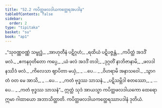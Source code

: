 ```yaml
---
title: "52.2 ကပိတ္ထဖလဒါယကတ္ထေရအပဒါန"
tableOfContents: false
sidebar:
  order: 2
type: "tipitaka"
basket: "su"
book: "ap1"
---
```



<DynamicBreadcrumb />

<Division number="7" book="ap1" e="ch" v="20" p="429">

<Paragraph number="6699" type="verses" book="ap1">
_“သုဝဏ္ဏဝဏ္ဏံ သမ္ဗုဒ္ဓံ,_  
_အာဟုတီနံ ပဋိဂ္ဂဟံ;_  
_ရထိယံ ပဋိပဇ္ဇန္တံ,_  
_ကပိတ္ထံ အဒဒိံ ဖလံ._  

</Paragraph>

</Division>
<Division number="8" book="ap1" e="ch" v="20" p="429">

<Paragraph number="6700" type="verses" book="ap1">
_ဧကနဝုတိတော ကပ္ပေ,_  
_ယံ ဖလံ အဒဒိံ တဒါ;_  
_ဒုဂ္ဂတိံ နာဘိဇာနာမိ,_  
_ဖလဒါနဿိဒံ ဖလံ._  

</Paragraph>

</Division>
<Division number="9" book="ap1" e="ch" v="20" p="429">

<Paragraph number="6701" type="verses" book="ap1">
_ကိလေသာ ဈာပိတာ မယှံ,_  
_ …ပေ… _  
_ဝိဟရာမိ အနာသဝေါ._  

</Paragraph>

</Division>
<Division number="10" book="ap1" e="ch" v="20" p="429">

<Paragraph number="6702" type="verses" book="ap1">
_သွာဂတံ ဝတ မေ အာသိ,_  
_ …ပေ… _  
_ကတံ ဗုဒ္ဓဿ သာသနံ._  

</Paragraph>

</Division>
<Division number="11" book="ap1" e="ch" v="20" p="429">

<Paragraph number="6703" type="verses" book="ap1">
_ပဋိသမ္ဘိဒါ စတဿော,_  
_ …ပေ… _  
_ကတံ ဗုဒ္ဓဿ သာသနံ”._  

</Paragraph>

<Paragraph number="6704" book="ap1">
ဣတ္ထံ သုဒံ အာယသ္မာ ကပိတ္ထဖလဒါယကော ထေရော ဣမာ ဂါထာယော အဘာသိတ္ထာတိ.

</Paragraph>
</Division>

<Paragraph number="6705" type="center" book="ap1">
ကပိတ္ထဖလဒါယကတ္ထေရဿာပဒါနံ ဒုတိယံ.
</Paragraph>